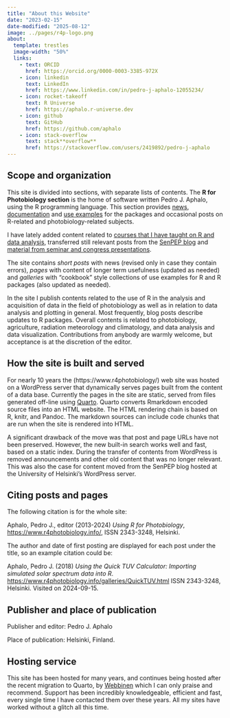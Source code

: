 ```yaml
---
title: "About this Website"
date: "2023-02-15"
date-modified: "2025-08-12"
image: ../pages/r4p-logo.png
about:
  template: trestles
  image-width: "50%"
  links:
    - text: ORCID
      href: https://orcid.org/0000-0003-3385-972X
    - icon: linkedin
      text: LinkedIn
      href: https://www.linkedin.com/in/pedro-j-aphalo-12055234/
    - icon: rocket-takeoff
      text: R Universe
      href: https://aphalo.r-universe.dev
    - icon: github
      text: GitHub
      href: https://github.com/aphalo
    - icon: stack-overflow
      text: stack**overflow**
      href: https://stackoverflow.com/users/2419892/pedro-j-aphalo
---
```


## Scope and organization

This site is divided into sections, with separate lists of contents. The **R for Photobiology section** is the home of software written Pedro J. Aphalo, using the R programming language. This section provides [news](../posts.qmd), [documentation](../pages.qmd) and [use examples](../galleries.qmd) for the packages and occasional posts on R-related and photobiology-related subjects.

I have lately added content related to [courses that I have taught on R and data analysis](../r-index.qmd), transferred still relevant posts from the [SenPEP blog](../senpep-posts.qmd) and [material from seminar and congress presentations](../presentations.qmd).

The site contains _short posts_ with news (revised only in case they contain errors), _pages_ with content of longer term usefulness (updated as needed) and _galleries_ with "cookbook" style collections of use examples for R and R packages (also updated as needed).

In the site I publish contents related to the use of R in the analysis and acquisition of data in the field of photobiology as well as in relation to data analysis and plotting in general. Most frequently, blog posts describe updates to R packages. Overall contents is related to photobiology, agriculture, radiation meteorology and climatology, and data analysis and data visualization. Contributions from anybody are warmly welcome, but acceptance is at the discretion of the editor.

## How the site is built and served

For nearly 10 years the (https://www.r4photobiology/) web site was hosted on a WordPress server that dynamically serves pages built from the content of a data base. Currently the pages in the site are static, served from files generated off-line using [Quarto](https://quarto.org/). Quarto converts Rmarkdown encoded source files into an HTML website. The HTML rendering chain is based on R, knitr, and Pandoc. The markdown sources can include code chunks that are run when the site is rendered into HTML.

A significant drawback of the move was that post and page URLs have not been preserved. However, the new built-in search works well and fast, based on a static index. During the transfer of contents from WordPress is removed announcements and other old content that was no longer relevant. This was also the case for content moved from the SenPEP blog hosted at the University of Helsinki's WordPress server. 

## Citing posts and pages

The following citation is for the whole site:

Aphalo, Pedro J., editor (2013-2024) _Using R for Photobiology_, [https://www.r4photobiology.info/](https://www.r4photobiology.info/), ISSN 2343-3248, Helsinki.

The author and date of first posting are displayed for each post under the title, so an example citation could be:

Aphalo, Pedro J. (2018) _Using the Quick TUV Calculator: Importing simulated solar spectrum data into R_. [https://www.r4photobiology.info/galleries/QuickTUV.html](https://www.r4photobiology.info/galleries/QuickTUV.html) ISSN 2343-3248, Helsinki. Visited on 2024-09-15.

## Publisher and place of publication

Publisher and editor: Pedro J. Aphalo

Place of publication: Helsinki, Finland.

## Hosting service

This site has been hosted for many years, and continues being hosted after the
recent migration to Quarto, by [Webbinen](https://webbinen.net)
which I can only praise and recommend. Support has been incredibly
knowledgeable, efficient and fast, every single time I have contacted them over
these years. All my sites have worked without a glitch all this time.


